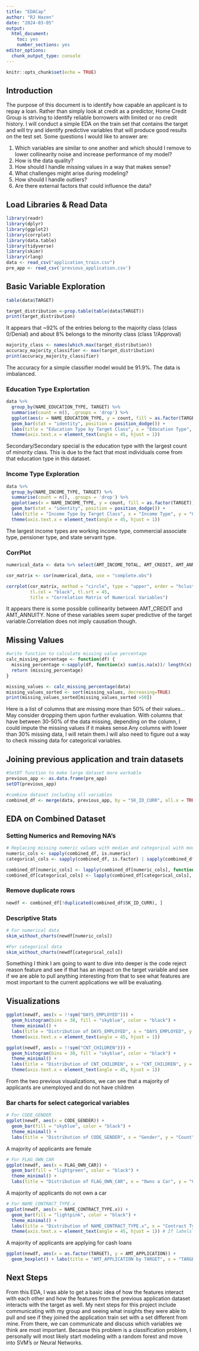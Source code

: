 ```yaml
---
title: "EDACap"
author: "RJ Hazen"
date: "2024-03-05"
output: 
  html_document: 
    toc: yes
    number_sections: yes
editor_options: 
  chunk_output_type: console
---
```


```r
knitr::opts_chunk$set(echo = TRUE)
```
## Introduction
The purpose of this document is to identify how capable an applicant is to repay a loan. Rather than simply look at credit as a predictor, Home Credit Group is striving to identify reliable borrowers with limited or no credit history. I will conduct a simple EDA on the train set that contains the target and will try and identify predictive variables that will produce good results on the test set. Some questions I would like to answer are:

1. Which variables are similar to one another and which should I remove to lower collinearity noise and increase performance of my model?
2. How is the data quality?
3. How should I handle missing values in a way that makes sense?
4. What challenges might arise during modeling?
5. How should I handle outliers?
6. Are there external factors that could influence the data?

## Load Libraries & Read Data
```r
library(readr)
library(dplyr)
library(ggplot2)
library(corrplot)
library(data.table)
library(tidyverse)
library(skimr)
library(rlang)
data <- read_csv("application_train.csv")
pre_app <- read_csv('previous_application.csv')
```
## Basic Variable Exploration
```r
table(data$TARGET)

target_distribution <-prop.table(table(data$TARGET))
print(target_distribution)
```

It appears that ~92% of the entries belong to the majority class (class 0/Denial) and about 8% belongs to the minority class (class 1/Approval)

```r
majority_class <- names(which.max(target_distribution))
accuracy_majority_classifier <- max(target_distribution)
print(accuracy_majority_classifier)
```

The accuracy for a simple classifier model would be 91.9%. The data is imbalanced.

### Education Type Explortation
```r
data %>%
  group_by(NAME_EDUCATION_TYPE, TARGET) %>%
  summarise(count = n(), .groups = 'drop') %>%
  ggplot(aes(x = NAME_EDUCATION_TYPE, y = count, fill = as.factor(TARGET))) +
  geom_bar(stat = "identity", position = position_dodge()) +
  labs(title = "Education Type by Target Class", x = "Education Type", y = "Count") +
  theme(axis.text.x = element_text(angle = 45, hjust = 1))
```

Secondary/Secondary special is the education type with the largest count of minority class. This is due to the fact that most individuals come from that education type in this dataset.

### Income Type Exploration
```r
data %>%
  group_by(NAME_INCOME_TYPE, TARGET) %>%
  summarise(count = n(), .groups = 'drop') %>%
  ggplot(aes(x = NAME_INCOME_TYPE, y = count, fill = as.factor(TARGET))) +
  geom_bar(stat = "identity", position = position_dodge()) +
  labs(title = "Income Type by Target Class", x = "Income Type", y = "Count") +
  theme(axis.text.x = element_text(angle = 45, hjust = 1))
```

The largest income types are working income type, commercial associate type, pensioner type, and state servant type.

### CorrPlot
```r
numerical_data <- data %>% select(AMT_INCOME_TOTAL, AMT_CREDIT, AMT_ANNUITY, TARGET)

cor_matrix <- cor(numerical_data, use = "complete.obs")

corrplot(cor_matrix, method = "circle", type = "upper", order = "hclust",
         tl.col = "black", tl.srt = 45, 
         title = "Correlation Matrix of Numerical Variables")
```

It appears there is some possible collinearity between AMT_CREDIT and AMT_ANNUITY. None of these variables seem super predictive of the target variable.Correlation does not imply causation though.

## Missing Values
```r
#write function to calculate missing value percentage
calc_missing_percentage <- function(df) {
  missing_percentage <-sapply(df, function(x) sum(is.na(x))/ length(x) * 100)
  return (missing_percentage)
}
```
```r
missing_values <- calc_missing_percentage(data)
missing_values_sorted <- sort(missing_values, decreasing=TRUE)
print(missing_values_sorted[missing_values_sorted >50])
```

Here is a list of columns that are missing more than 50% of their values...May consider dropping them upon further evaluation. With columns that have between 30-50% of the data missing, depending on the column, I could impute the missing values if it makes sense.Any columns with lower than 30% missing data, I will retain them.I will also need to figure out a way to check missing data for categorical variables.

## Joining previous application and train datasets

```r
#SetDT function to make large dataset more workable
previous_app <- as.data.frame(pre_app)
setDT(previous_app)

```
```r
#combine dataset including all variables
combined_df <- merge(data, previous_app, by = "SK_ID_CURR", all.x = TRUE)
```

## EDA on Combined Dataset
### Setting Numerics and Removing NA's
```r
# Replacing missing numeric values with median and categorical with mode
numeric_cols <- sapply(combined_df, is.numeric)
categorical_cols <- sapply(combined_df, is.factor) | sapply(combined_df, is.character)

combined_df[numeric_cols] <- lapply(combined_df[numeric_cols], function(x) ifelse(is.na(x), median(x, na.rm = TRUE), x))
combined_df[categorical_cols] <- lapply(combined_df[categorical_cols], function(x) ifelse(is.na(x), names(sort(table(x), decreasing = TRUE))[1], x))
```

### Remove duplicate rows
```r
newdf <- combined_df[!duplicated(combined_df$SK_ID_CURR), ]
```
### Descriptive Stats
```r
# For numerical data
skim_without_charts(newdf[numeric_cols])
```
```r
#For categorical data
skim_without_charts(newdf[categorical_cols])
```
Something I think I am going to want to dive into deeper is the code reject reason feature and see if that has an impact on the target variable and see if we are able to pull anything interesting from that to see what features are most important to the current applications we will be evaluating.

## Visualizations

```r
ggplot(newdf, aes(x = !!sym("DAYS_EMPLOYED"))) + 
  geom_histogram(bins = 30, fill = "skyblue", color = "black") +
  theme_minimal() + 
  labs(title = "Distribution of DAYS_EMPLOYED", x = "DAYS_EMPLOYED", y = "Count") +
  theme(axis.text.x = element_text(angle = 45, hjust = 1))
```

```r
ggplot(newdf, aes(x = !!sym("CNT_CHILDREN"))) + 
  geom_histogram(bins = 30, fill = "skyblue", color = "black") +
  theme_minimal() + 
  labs(title = "Distribution of CNT_CHILDREN", x = "CNT_CHILDREN", y = "Count") +
  theme(axis.text.x = element_text(angle = 45, hjust = 1))
```

From the two previous visualizations, we can see that a majority of applicants are unemployed and do not have children

### Bar charts for select categorical variables
```r
# For CODE_GENDER
ggplot(newdf, aes(x = CODE_GENDER)) + 
  geom_bar(fill = "skyblue", color = "black") +
  theme_minimal() +
  labs(title = "Distribution of CODE_GENDER", x = "Gender", y = "Count")
```

A majority of applicants are female

```r
# For FLAG_OWN_CAR
ggplot(newdf, aes(x = FLAG_OWN_CAR)) + 
  geom_bar(fill = "lightgreen", color = "black") +
  theme_minimal() +
  labs(title = "Distribution of FLAG_OWN_CAR", x = "Owns a Car", y = "Count")

```

A majority of applicants do not own a car

```r
# For NAME_CONTRACT_TYPE.x
ggplot(newdf, aes(x = NAME_CONTRACT_TYPE.x)) + 
  geom_bar(fill = "lightpink", color = "black") +
  theme_minimal() +
  labs(title = "Distribution of NAME_CONTRACT_TYPE.x", x = "Contract Type", y = "Count") +
  theme(axis.text.x = element_text(angle = 45, hjust = 1)) # If labels are overlapping

```

A majority of applicants are applying for cash loans

```r
ggplot(newdf, aes(x = as.factor(TARGET), y = AMT_APPLICATION)) +
  geom_boxplot() + labs(title = "AMT_APPLICATION by TARGET", x = "TARGET", y = "AMT_APPLICATION")
```

## Next Steps

From this EDA, I was able to get a basic idea of how the features interact with each other and how the features from the previous application dataset interacts with the target as well. My next steps for this project include communicating with my group and seeing what insights they were able to pull and see if they joined the application train set with a set different from mine. From there, we can communicate and discuss which variables we think are most important. Because this problem is a classification problem, I personally will most likely start modeling with a random forest and move into SVM's or Neural Networks. 
